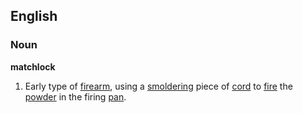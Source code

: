 ==English==
===Noun===
'''matchlock'''
# Early type of [[firearm]], using a [[smoldering]] piece of [[cord]] to [[fire]] the [[powder]] in the firing [[pan]].